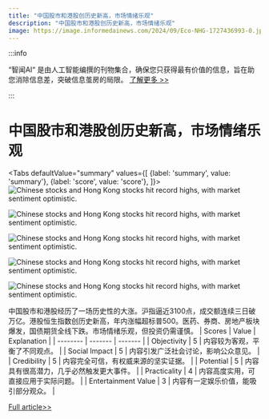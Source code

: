 ```yaml
---
title: "中国股市和港股创历史新高，市场情绪乐观"
description: "中国股市和港股创历史新高，市场情绪乐观"
image: https://image.informedainews.com/2024/09/Eco-NHG-1727436993-0.jpg
---
```



:::info

“智闻AI“ 是由人工智能编撰的刊物集合，确保您只获得最有价值的信息，旨在助您消除信息差，突破信息茧房的局限。  [了解更多 >>](/)

:::

# 中国股市和港股创历史新高，市场情绪乐观


<Tabs
	defaultValue="summary"
	values={[
	{label: 'summary', value: 'summary'},
	{label: 'score', value: 'score'},
]}>
<TabItem value="summary">
<img
  src="https://image.informedainews.com/2024/09/Eco-NHG-1727436993-0.jpg"
  alt="Chinese stocks and Hong Kong stocks hit record highs, with market sentiment optimistic."
/>

<img
  src="https://image.informedainews.com/2024/09/Eco-7Az-1727436993-1.jpg"
  alt="Chinese stocks and Hong Kong stocks hit record highs, with market sentiment optimistic."
/>

<img
  src="https://image.informedainews.com/2024/09/Eco-diJ-1727436993-2.jpg"
  alt="Chinese stocks and Hong Kong stocks hit record highs, with market sentiment optimistic."
/>

<img
  src="https://image.informedainews.com/2024/09/Eco-ZGP-1727436993-3.jpg"
  alt="Chinese stocks and Hong Kong stocks hit record highs, with market sentiment optimistic."
/>

<img
  src="https://image.informedainews.com/2024/09/Eco-wS0-1727436993-4.jpg"
  alt="Chinese stocks and Hong Kong stocks hit record highs, with market sentiment optimistic."
/>



中国股市和港股经历了一场历史性的大涨。沪指逼近3100点，成交额连续三日破万亿。港股恒生指数创历史新高，年内涨幅超标普500。医药、券商、房地产板块爆发，国债期货全线下跌。市场情绪乐观，但投资仍需谨慎。
</TabItem>
<TabItem value="score">
	| Scores     | Value   | Explanation |
	| -------- | ------- | ------- |
	| Objectivity  | 5    | 内容较为客观，平衡了不同观点。    |
	| Social Impact | 5     | 内容引发广泛社会讨论，影响公众意见。    |
	| Credibility    | 5    | 内容完全可信，有权威来源的坚实证据。    |
	| Potential    | 5    | 内容具有很高潜力，几乎必然触发更大事件。    |
	| Practicality    | 4    | 内容高度实用，可直接应用于实际问题。    |
	| Entertainment Value    | 3    | 内容有一定娱乐价值，能吸引部分观众。    |
</TabItem>
</Tabs>

[Full article>>](https://wallstreetcn.com/articles/3729074)
